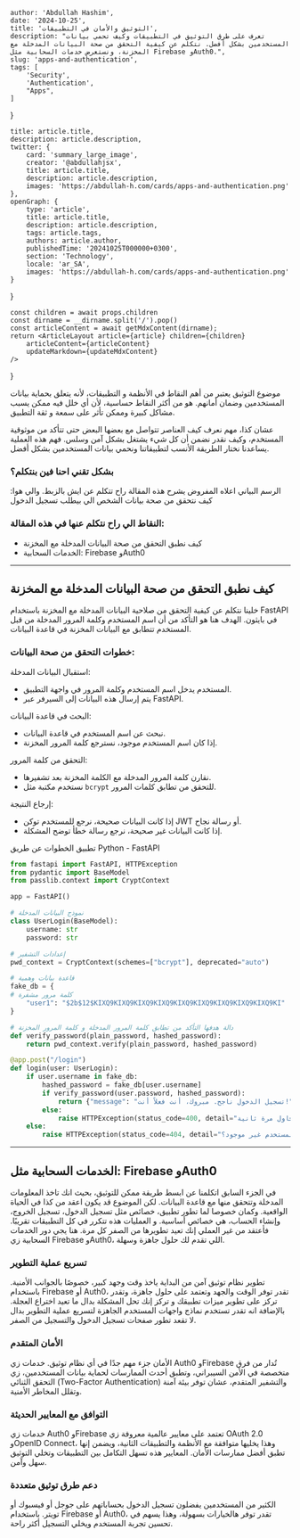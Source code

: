 
    author: 'Abdullah Hashim',
    date: '2024-10-25',
    title: 'التوثيق والأمان في التطبيقات',
    description: "تعرف على طرق التوثيق في التطبيقات وكيف تحمي بيانات المستخدمين بشكل أفضل. نتكلم عن كيفية التحقق من صحة البيانات المدخلة مع المخزنة، ونستعرض خدمات السحابية مثل Firebase وAuth0.",
    slug: 'apps-and-authentication',
    tags: [
        'Security',
        'Authentication',
        "Apps",
    ]
}

    title: article.title,
    description: article.description,
    twitter: {
        card: 'summary_large_image',
        creator: '@abdullahjsx',
        title: article.title,
        description: article.description,
        images: 'https://abdullah-h.com/cards/apps-and-authentication.png'
    },
    openGraph: {
        type: 'article',
        title: article.title,
        description: article.description,
        tags: article.tags,
        authors: article.author,
        publishedTime: '20241025T000000+0300',
        section: 'Technology',
        locale: 'ar_SA',
        images: 'https://abdullah-h.com/cards/apps-and-authentication.png'
    }
}


    const children = await props.children
    const dirname = __dirname.split('/').pop()
    const articleContent = await getMdxContent(dirname);
    return <ArticleLayout article={article} children={children}
        articleContent={articleContent}
        updateMarkdown={updateMdxContent}
    />
}

موضوع التوثيق يعتبر من أهم النقاط في الأنظمة و التطبيقات، لأنه يتعلق بحماية بيانات المستخدمين وضمان أمانهم. هو من أكثر النقاط حساسية، لأن أي خلل فيه ممكن يسبب مشاكل كبيرة وممكن تأثر على سمعة و ثقة التطبيق.

عشان كذا، مهم نعرف كيف العناصر تتواصل مع بعضها البعض حتى تتأكد من موثوقية المستخدم، وكيف نقدر نضمن أن كل شيء يشتغل بشكل آمن وسلس. فهم هذه العملية يساعدنا نختار الطريقة الأنسب لتطبيقاتنا ونحمي بيانات المستخدمين بشكل أفضل.

### بشكل تقني احنا فين بنتكلم؟

<div className={"flex flex-row gap-4 justify-center"}>
    <IntroImageComponent image="intro" width={300}/>
</div>
الرسم البياني اعلاه المفروض يشرح هذه المقالة راح تتكلم عن ايش بالزبط.
والي هوا: كيف نتحقق من صحة بيانات الشخص الي بيطلب تسجيل الدخول

### النقاط الي راح نتكلم عنها في هذه المقالة:
- كيف نطبق التحقق من صحة البيانات المدخلة مع المخزنة
- الخدمات السحابية: Firebase وAuth0

---

## كيف نطبق التحقق من صحة البيانات المدخلة مع المخزنة
خلينا نتكلم عن كيفية التحقق من صلاحية البيانات المدخلة مع المخزنة باستخدام FastAPI في بايثون.
الهدف هنا هو التأكد من أن اسم المستخدم وكلمة المرور المدخلة من قبل المستخدم تتطابق مع البيانات المخزنة في قاعدة البيانات.

### خطوات التحقق من صحة البيانات:

استقبال البيانات المدخلة:
- المستخدم يدخل اسم المستخدم وكلمة المرور في واجهة التطبيق.
- يتم إرسال هذه البيانات إلى السيرفر عبر FastAPI.

البحث في قاعدة البيانات:
- نبحث عن اسم المستخدم في قاعدة البيانات.
- إذا كان اسم المستخدم موجود، نسترجع كلمة المرور المخزنة.

التحقق من كلمة المرور:
- نقارن كلمة المرور المدخلة مع الكلمة المخزنة بعد تشفيرها.
- نستخدم مكتبة مثل `bcrypt` للتحقق من تطابق كلمات المرور.

إرجاع النتيجة:
- إذا كانت البيانات صحيحة، نرجع للمستخدم توكن JWT أو رسالة نجاح.
- إذا كانت البيانات غير صحيحة، نرجع رسالة خطأ توضح المشكلة.

تطبيق الخطوات عن طريق Python - FastAPI

```python
from fastapi import FastAPI, HTTPException
from pydantic import BaseModel
from passlib.context import CryptContext

app = FastAPI()

# نموذج البيانات المدخلة
class UserLogin(BaseModel):
    username: str
    password: str

# إعدادات التشفير
pwd_context = CryptContext(schemes=["bcrypt"], deprecated="auto")

# قاعدة بيانات وهمية
fake_db = {
# كلمة مرور مشفرة
    "user1": "$2b$12$KIXQ9KIXQ9KIXQ9KIXQ9KIXQ9KIXQ9KIXQ9KIXQ9KIXQ9KI"
}

# دالة هدفها التأكد من تطابق كلمة المرور المدخلة و كلمة المرور المخزنة
def verify_password(plain_password, hashed_password):
    return pwd_context.verify(plain_password, hashed_password)

@app.post("/login")
def login(user: UserLogin):
    if user.username in fake_db:
        hashed_password = fake_db[user.username]
        if verify_password(user.password, hashed_password):
            return {"message": "تسجيل الدخول ناجح. مبروك، أنت فعلاً أنت!"}
        else:
            raise HTTPException(status_code=400, detail="كلمة المرور غير صحيحة. حاول مرة ثانية!")
    else:
        raise HTTPException(status_code=404, detail="اسم المستخدم غير موجود؟")

```


---

## الخدمات السحابية مثل: Firebase وAuth0

في الجزء السابق اتكلمنا عن ابسط طريقة ممكن للتوثيق، بحيث انك تاخذ المعلومات المدخلة وتتحقق منها مع قاعدة البيانات. لكن الموضوع قد يكون اعقد من كذا في الحياة الواقعية.
وكمان خصوصا لما تطور تطبيق، خصائص مثل تسجيل الدخول، تسجيل الخروج، وإنشاء الحساب، هي خصائص أساسية. و العمليات هذه تتكرر في كل التطبيقات تقريبًا.
فأعتقد من غير العملي إنك تعيد تطويرها من الصفر كل مرة.
هنا يجي دور الخدمات السحابية زي Firebase وAuth0، اللي تقدم لك حلول جاهزة وسهلة.




### تسريع عملية التطوير

تطوير نظام توثيق آمن من البداية ياخذ وقت وجهد كبير، خصوصًا بالجوانب الأمنية.
باستخدام Firebase أو Auth0، تقدر توفر الوقت والجهد وتعتمد على حلول جاهزة، وتقدر تركز على تطوير ميزات تطبيقك و تركز إنك تحل المشكلة بدال ما تعيد اختراع العجلة.
بالإضافة انه تقدر تستخدم نماذج واجهات المستخدم الجاهزة لتسريع عملية التطوير بدال لا تقعد تطور صفحات تسجيل الدخول والتسجيل من الصفر.

### الأمان المتقدم

الأمان جزء مهم جدًا في أي نظام توثيق. خدمات زي Auth0 وFirebase تُدار من فرق متخصصة في الأمن السيبراني، وتطبق أحدث الممارسات لحماية بيانات المستخدمين، زي التحقق الثنائي (Two-Factor Authentication) والتشفير المتقدم، عشان توفر بيئة آمنة وتقلل المخاطر الأمنية.


### التوافق مع المعايير الحديثة

خدمات زي Auth0 وFirebase تعتمد على معايير عالمية معروفة زي OAuth 2.0 وOpenID Connect، وهذا يخليها متوافقة مع الأنظمة والتطبيقات الثانية، ويضمن إنها تطبق أفضل ممارسات الأمان. المعايير هذه تسهل التكامل بين التطبيقات وتخلي التوثيق سهل وآمن.


### دعم طرق توثيق متعددة
الكثير من المستخدمين يفضلون تسجيل الدخول بحساباتهم على جوجل أو فيسبوك أو تويتر. باستخدام Firebase أو Auth0، تقدر توفر هالخيارات بسهولة، وهذا يسهم في تحسين تجربة المستخدم ويخلي التسجيل أكثر راحة.


